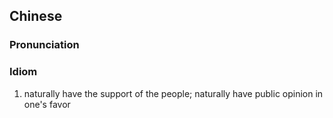 {{also|自有公论}}
==Chinese==
{{zh-forms|s=自有公论|type=112}}

===Pronunciation===
{{zh-pron
|m=zì yǒu gōnglùn
|cat=id
}}

===Idiom===
{{zh-idiom}}

# naturally have the support of the people; naturally have public opinion in one's favor